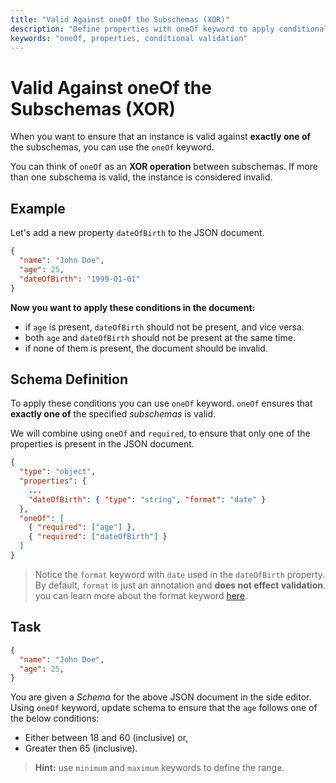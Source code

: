 ```yaml
---
title: "Valid Against oneOf the Subschemas (XOR)"
description: "Define properties with oneOf keyword to apply conditional validation."
keywords: "oneOf, properties, conditional validation"
---
```


# Valid Against oneOf the Subschemas (XOR)

When you want to ensure that an instance is valid against **exactly one of** the subschemas, you can use the `oneOf` keyword.

You can think of `oneOf` as an **XOR operation** between subschemas. If more than one subschema is valid, the instance is considered invalid.

## Example

Let's add a new property `dateOfBirth` to the JSON document.


```json highlightLineStart={4}
{
  "name": "John Doe",
  "age": 25,
  "dateOfBirth": "1999-01-01"
}
```


**Now you want to apply these conditions in the document:**
- if `age` is present, `dateOfBirth` should not be present, and vice versa.
- both `age` and `dateOfBirth` should not be present at the same time.
- if none of them is present, the document should be invalid.



## Schema Definition

To apply these conditions you can use `oneOf` keyword. `oneOf` ensures that **exactly one of** the specified *subschemas* is valid. 

We will combine using `oneOf` and `required`, to ensure that only one of the properties is present in the JSON document.


```json highlightLineStart={7} highlightLineEnd={10}
{
  "type": "object",
  "properties": {
    ...
    "dateOfBirth": { "type": "string", "format": "date" }
  },
  "oneOf": [
    { "required": ["age"] },
    { "required": ["dateOfBirth"] }
  ]
}
```

> Notice the `format` keyword with `date` used in the `dateOfBirth` property. By default, `format` is just an annotation and **does not effect validation**. you can learn more about the format keyword [here](https://json-schema.org/understanding-json-schema/reference/string#format).

## Task

``` json
{
  "name": "John Doe",
  "age": 25,
}
```

You are given a *Schema* for the above JSON document in the side editor. Using `oneOf` keyword, update schema to ensure that the `age` follows one of the below conditions:

- Either between 18 and 60 (inclusive) or,
- Greater then 65 (inclusive).

> **Hint:** use `minimum` and `maximum` keywords to define the range.
